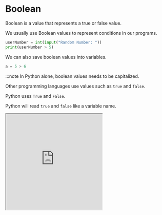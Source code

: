 # Boolean

Boolean is a value that represents a true or false value.

We usually use Boolean values to represent conditions in our programs.

```py
userNumber = int(input("Random Number: "))
print(userNumber > 5)
```

We can also save boolean values into variables.

```py
a = 5 > 6
```

:::note In Python alone, boolean values needs to be capitalized.

Other programming languages use values such as `true` and `false`.

Python uses `True` and `False`.

Python will read `true` and `false` like a variable name.

<iframe
  loading="lazy"
  title="Python IDLE Trinket"
  src="https://trinket.io/embed/python/8500bba20b"
  height="300"
/>
:::

## `not` operator

`not` operator flips the value of boolean into the opposite value.

```py
not True
```

<iframe
  loading="lazy"
  title="Python IDLE Trinket"
  src="https://trinket.io/embed/python/5fbbc3204c"
  height="400"
/>

## `assert()` method

`assert` method is commonly used to check a value of a boolean.

If that value is false, the program will stop and print an error message.

```sh
Traceback (most recent call last):
  File "<pyshell#1>", line 1, in <module>
    assert False
AssertionError
```

If it is true, then the program will continue.

<iframe
  loading="lazy"
  title="Python IDLE Trinket"
  src="https://trinket.io/embed/python3/b23c21c043"
  height="400"
/>

## `all()` and `any()`

If a list is given (or a tuple), then `all()` will return true if all the values are true.

```py
all([True, True, True])
```

`any()` will return true if any of the values is true.

```py
any([False, False, False])
```

<iframe
  loading="lazy"
  title="Python IDLE Trinket"
  src="https://trinket.io/embed/python/6d4ae0d672"
  height="400"
/>


<Quiz
  quiz={{
    quizTitle: 'Python Quiz 7',
    quizSynopsis: 'boolean',
    nrOfQuestions: '1',
    questions: [
      {
        question: 'print(all([True, False, True, True]))',
        questionType: 'text',
        answerSelectionType: 'single',
        answers: ['False', 'True', 'true', 'false'],
        correctAnswer: '1',
        explanation:
          'all() returns true if all the values are true. In this case, all the values are true, so it returns true.',
        point: '100',
      },
    ],
  }}
/>
